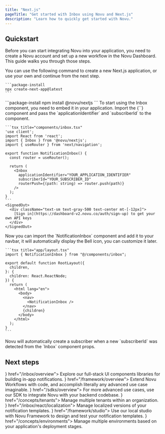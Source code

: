 ```yaml
---
title: "Next.js"
pageTitle: "Get started with Inbox using Novu and Next.js"
description: "Learn how to quickly get started with Novu."
---
```



## Quickstart

Before you can start integrating Novu into your application, you need to create a Novu account and set up a new workflow in the Novu Dashboard. This guide walks you through those steps.

<Steps>
  <CreateAccountStep />

  <Step title="Create a new Next.js application">
    You can use the following command to create a new Next.js application, or use your own and continue from the next step.

    ```package-install 
    npx create-next-app@latest
    ```
  </Step>

  <Step title="Install the Inbox package">
    ```package-install 
    npm install @novu/nextjs
    ```
  </Step>

  <Step title="Create the Inbox component">
    To start using the Inbox component, you need to embed it in your application. 
    Import the <Method href="/platform/inbox/react/components/inbox">{`<Inbox />`}</Method>
     component and pass the <Tooltip content="The application identifier is a unique identifier for your application. You can find it in the Novu Dashboard under the API keys page.">`applicationIdentifier`</Tooltip> and <Tooltip content="The subscriber ID is the unique identifier for the user in your application, typically the user's id in your database.">`subscriberId`</Tooltip> to the component.
      
    ```tsx title="components/inbox.tsx"
    'use client';
    import React from 'react';
    import { Inbox } from '@novu/nextjs';
    import { useRouter } from 'next/navigation';
    
    export function NotificationInbox() {
      const router = useRouter();
      
      return (
        <Inbox
          applicationIdentifier="YOUR_APPLICATION_IDENTIFIER"
          subscriberId="YOUR_SUBSCRIBER_ID"
          routerPush={(path: string) => router.push(path)}
        />
      );
    }
    ```
    <SignedOut>
      <div className="text-sm text-gray-500 text-center mt-[-12px]">
        [Sign in](https://dashboard-v2.novu.co/auth/sign-up) to get your own API keys
      </div>
    </SignedOut>
  </Step>

  <Step title="Add the Inbox to your navbar">
    Now you can import the `NotificationInbox` component and add it to your navbar, it will automatically display the Bell icon, you can customize it later.
    
    ```tsx title="app/layout.tsx"
    import { NotificationInbox } from "@/components/inbox";

    export default function RootLayout({
      children,
    }: {
      children: React.ReactNode;
    }) {
      return (
        <html lang="en">
          <body>
            <nav>
              <NotificationInbox />
            </nav>
            {children}
          </body>
        </html>
      );
    }
    ```
  </Step>

  <Step title="Create your first subscriber">
    Novu will automatically create a subscriber when a new `subscriberId` was
    detected from the `Inbox` component props.
  </Step>

  <TriggerNotificationStep />

</Steps>

## Next steps

<Cards cols={2}>
  <Card title="Inbox and preferences UI components" icon={<Library />} href="/inbox/overview">
    Explore our full-stack UI components libraries for building in-app notifications.
  </Card>
  <Card title="Novu Framework " icon={<Code2 />} href="/framework/overview">
    Extend Novu Workflows with code, and accomplish literally any advanced use case imaginable.
  </Card>
  <Card title="Framework SDK" icon={<Code2 />} href="/sdks/overview">
    For more advanced use cases, use our SDK to integrate Novu with your backend codebase.
  </Card>
  <Card title="Multi-tenancy" icon={<Users2 />} href="/concepts/tenants">
    Manage multiple tenants within an organization.
  </Card>
  <Card title="Localization" icon={<Globe2 />} href="/inbox/react/localization">
    Manage localized versions of your notification templates.
  </Card>
  <Card title="Local studio" icon={<Laptop />} href="/framework/studio">
    Use our local studio with Novu Framework to design and test your notification templates.
  </Card>
  <Card title="Environments" icon={<Layers />} href="/concepts/environments">
    Manage multiple environments based on your application's deployment stages.
  </Card>
</Cards>
